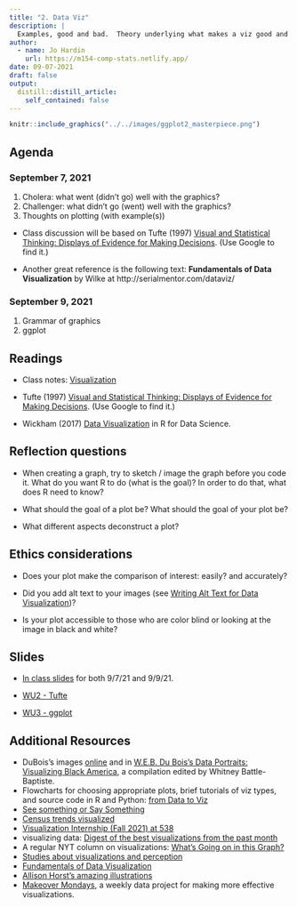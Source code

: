```yaml
---
title: "2. Data Viz"
description: |
  Examples, good and bad.  Theory underlying what makes a viz good and bad.  Tools to implement viz tasks.
author:
  - name: Jo Hardin
    url: https://m154-comp-stats.netlify.app/
date: 09-07-2021
draft: false
output:
  distill::distill_article:
    self_contained: false
---
```



```r
knitr::include_graphics("../../images/ggplot2_masterpiece.png")
```



## Agenda <i class="fas fa-calendar-alt"></i>

### September 7, 2021

1. Cholera: what went (didn't go) well with the graphics?
2. Challenger: what didn't go (went) well with the graphics?
3. Thoughts on plotting (with example(s))

* Class discussion will be based on Tufte (1997) <a href = "http://www.edwardtufte.com/tufte/books_textb" target = "_blank">Visual and Statistical Thinking: Displays of Evidence for Making Decisions</a>.  (Use Google to find it.)

* Another great reference is the following text: **Fundamentals of Data Visualization** by Wilke at http://serialmentor.com/dataviz/

### September 9, 2021 

1. Grammar of graphics
2. ggplot

## Readings <i class="fas fa-book-open"></i> 

* Class notes: <a href = "http://st47s.com/Math154/Notes/visualization.html" target= "_blank">Visualization</a>

* Tufte (1997) <a href = "http://www.edwardtufte.com/tufte/books_textb" target = "_blank">Visual and Statistical Thinking: Displays of Evidence for Making Decisions</a>.  (Use Google to find it.)

* Wickham (2017) <a href = "https://r4ds.had.co.nz/data-visualisation.html" target = "_blank">Data Visualization</a> in R for Data Science.

## Reflection questions <i class="fas fa-lightbulb"></i> 

* When creating a graph, try to sketch / image the graph before you code it.  What do you want R to do (what is the goal)?  In order to do that, what does R need to know?

* What should the goal of a plot be?  What should the goal of your plot be?

* What different aspects deconstruct a plot?

## Ethics considerations <i class="fas fa-balance-scale"></i> 

* Does your plot make the comparison of interest: easily? and accurately?

* Did you add alt text to your images (see <a href = "https://medium.com/nightingale/writing-alt-text-for-data-visualization-2a218ef43f81" target = "_blank">Writing Alt Text for Data Visualization</a>)?  

* Is your plot accessible to those who are color blind or looking at the image in black and white?

## Slides <i class="fas fa-desktop"></i>

* <a href = "https://m154-comp-stats.netlify.app/slides/2021-09-07-ggplotPresent" target = "_blank">In class slides</a> for both 9/7/21 and 9/9/21.

* <a href = "https://m154-comp-stats.netlify.app/slides/Math154_WU2_Tufte.pdf" target = "_blank">WU2 - Tufte</a>

* <a href = "https://m154-comp-stats.netlify.app/slides/Math154_WU3_ggplot.pdf" target = "_blank">WU3 - ggplot</a>


## Additional Resources <i class="fas fa-laptop"></i> 

* DuBois's images <a href = "https://drawingmatter.org/w-e-b-du-bois-visionary-infographics/" target = "_blank">online</a> and in <a href = "https://bookshop.org/books/w-e-b-du-bois-s-data-portraits-visualizing-black-america/9781616897062" target = "_blank">W.E.B. Du Bois's Data Portraits: Visualizing Black America</a>, a compilation edited by Whitney Battle-Baptiste. 
* Flowcharts for choosing appropriate plots, brief tutorials of viz types, and source code in R and Python: <a href="https://www.data-to-viz.com/" target = "_blank">from Data to Viz</a>
* <a href="https://www.flickr.com/photos/walkingsf/sets/72157627140310742/" target = "_blank">See something or Say Something</a>
* <a href="http://www.census.gov/dataviz/visualizations/055/" target = "_blank">Census trends visualized</a>
* <a href="https://fivethirtyeight.com/features/were-looking-for-a-data-visualization-intern/" target = "_blank">Visualization Internship (Fall 2021) at 538</a>
* visualizing data: <a href="https://www.visualisingdata.com/2021/06/best-of-the-visualisation-web-april-2021/" target= "_blank">Digest of the best visualizations from the past month</a>
* A regular NYT column on visualizations: <a href="https://www.nytimes.com/column/whats-going-on-in-this-graph?" target = "_blank">What's Going on in this Graph?</a>
* <a href="https://medium.com/@kennelliott/39-studies-about-human-perception-in-30-minutes-4728f9e31a73" target = "_blank">Studies about visualizations and perception</a>
* <a href="http://serialmentor.com/dataviz/" target = "_blank">Fundamentals of Data Visualization</a>
* <a href = "https://allisonhorst.com/" target = "_blank">Allison Horst's amazing illustrations</a>
* <a href = "https://www.makeovermonday.co.uk/" target = "_blank">Makeover Mondays</a>, a weekly data project for making more effective visualizations.


